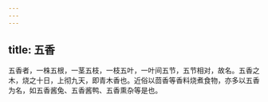 ```yaml
---
---
---
```

title: 五香
---



五香者，一株五根，一茎五枝，一枝五叶，一叶间五节，五节相对，故名。五香之木，烧之十日，上彻九天，即青木香也。近俗以茴香等香料烧煮食物，亦多以五香为名，如五香酱兔、五香酱鸭、五香熏杂等是也。